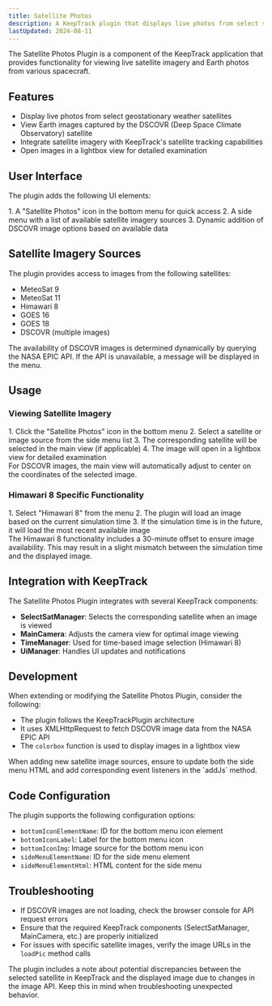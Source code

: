 ```yaml
---
title: Satellite Photos
description: A KeepTrack plugin that displays live photos from select satellites and enables users to view Earth images from various spacecraft.
lastUpdated: 2024-08-11
---
```



The Satellite Photos Plugin is a component of the KeepTrack application that provides functionality for viewing live satellite imagery and Earth photos from various spacecraft.

## Features

- Display live photos from select geostationary weather satellites
- View Earth images captured by the DSCOVR (Deep Space Climate Observatory) satellite
- Integrate satellite imagery with KeepTrack's satellite tracking capabilities
- Open images in a lightbox view for detailed examination

## User Interface

The plugin adds the following UI elements:

<Steps>
1. A "Satellite Photos" icon in the bottom menu for quick access
2. A side menu with a list of available satellite imagery sources
3. Dynamic addition of DSCOVR image options based on available data
</Steps>

## Satellite Imagery Sources

The plugin provides access to images from the following satellites:

- MeteoSat 9
- MeteoSat 11
- Himawari 8
- GOES 16
- GOES 18
- DSCOVR (multiple images)

<Aside>
  The availability of DSCOVR images is determined dynamically by querying the NASA EPIC API. If the API is unavailable, a message will be displayed in the menu.
</Aside>

## Usage

### Viewing Satellite Imagery
<Steps>
1. Click the "Satellite Photos" icon in the bottom menu
2. Select a satellite or image source from the side menu list
3. The corresponding satellite will be selected in the main view (if applicable)
4. The image will open in a lightbox view for detailed examination
</Steps>

<Aside type="tip">
  For DSCOVR images, the main view will automatically adjust to center on the coordinates of the selected image.
</Aside>

### Himawari 8 Specific Functionality
<Steps>
1. Select "Himawari 8" from the menu
2. The plugin will load an image based on the current simulation time
3. If the simulation time is in the future, it will load the most recent available image
</Steps>

<Aside>
  The Himawari 8 functionality includes a 30-minute offset to ensure image availability. This may result in a slight mismatch between the simulation time and the displayed image.
</Aside>

## Integration with KeepTrack

The Satellite Photos Plugin integrates with several KeepTrack components:

- **SelectSatManager**: Selects the corresponding satellite when an image is viewed
- **MainCamera**: Adjusts the camera view for optimal image viewing
- **TimeManager**: Used for time-based image selection (Himawari 8)
- **UiManager**: Handles UI updates and notifications

## Development

When extending or modifying the Satellite Photos Plugin, consider the following:

- The plugin follows the KeepTrackPlugin architecture
- It uses XMLHttpRequest to fetch DSCOVR image data from the NASA EPIC API
- The `colorbox` function is used to display images in a lightbox view

<Aside>
  When adding new satellite image sources, ensure to update both the side menu HTML and add corresponding event listeners in the `addJs` method.
</Aside>

## Code Configuration

The plugin supports the following configuration options:

- `bottomIconElementName`: ID for the bottom menu icon element
- `bottomIconLabel`: Label for the bottom menu icon
- `bottomIconImg`: Image source for the bottom menu icon
- `sideMenuElementName`: ID for the side menu element
- `sideMenuElementHtml`: HTML content for the side menu

## Troubleshooting

- If DSCOVR images are not loading, check the browser console for API request errors
- Ensure that the required KeepTrack components (SelectSatManager, MainCamera, etc.) are properly initialized
- For issues with specific satellite images, verify the image URLs in the `loadPic` method calls

<Aside type="note">
  The plugin includes a note about potential discrepancies between the selected satellite in KeepTrack and the displayed image due to changes in the image API. Keep this in mind when troubleshooting unexpected behavior.
</Aside>